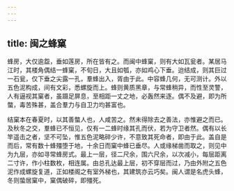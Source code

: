 ```yaml
---
---
---
```

title: 闽之蜂窠
---



蜂房，大仅逾盌，垂如莲房，所在皆有之。而闽中蜂窠，则有大如瓦瓮者。某居马江时，其楼角偶结一蜂窠，不旬日，大且如瓠，亦如鸡心下垂。迨结成，则其巨过一石瓮，仅下垂之尖露一孔，羣蜂出入，胥由于此。中容蜂几何，无可测计。外以五色泥构成，间有文彩，悉螺旋而上。蜂则黄质黑章，与常蜂稍异，而性至灵警，人有逼视其窠者，虽蹑足屏息，至相距一丈之地，必轰然来逐。偶不及避，即为所螫，毒苦殊甚，盖合羣力与自卫力均甚富也。

结窠本在春夏时，以其善螫人也，人咸苦之。然未得除去之善法，亦惟避之而已。及秋冬之交，羣蜂已不恒见，仅有一二蜂时缘其孔而伏，若为守卫者然。偶有以长竿遥击之者，坚不可坠，惟五色泥略碎少许，不意致其死命者，即由于此。盖自是而后，常有数十蜂殭堕于地，十余日而窠中蜂已垂尽。人或缘梯凿而取之，则见中为九层，亦如寻常蜂房式。最上一层，径二尺余，围六尺余，以次减小，每层距离二寸许，作小柱数枚，相连属。由总孔达最上层，初不穿层而过，乃由外附之五色泥作成螺旋复道，正如楼阁之有室外梯也，其建筑亦云巧矣。闽人谓是名虎头蜂，冬则蛰居窠中，窠偶破碎，即殭死。